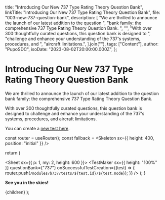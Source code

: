 
  title: "Introducing Our New 737 Type Rating Theory Question Bank",
  linkTitle: "Introducing Our New 737 Type Rating Theory Question Bank",
  file: "003-new-737-question-bank",
  description: [
    "We are thrilled to announce the launch of our latest addition to the question ",
    "bank family: the comprehensive 737 Type Rating Theory Question Bank. ",
    "",
    "With over 300 thoughtfully curated questions, this question bank is designed to ",
    "challenge and enhance your understanding of the 737's  systems, procedures, and ",
    "aircraft limitations.",
  ].join(""),
  tags: ["Content"],
  author: "PupoSDC",
  isoDate: "2023-08-02T20:00:00.000Z",
};

# Introducing Our New 737 Type Rating Theory Question Bank

We are thrilled to announce the launch of our latest addition to the question
bank family: the comprehensive 737 Type Rating Theory Question Bank.

With over 300 thoughtfully curated questions, this question bank is designed to
challenge and enhance your understanding of the 737's systems, procedures, and
aircraft limitations.

You can create a [new test here](/modules/b737/tests/create).

  const router = useRouter();
  const fallback = <Skeleton sx={{ height: 400, position: "initial" }} />

return (

<Sheet sx={{ p: 1, my: 2, height: 600 }}>
  <NoSsr fallback={fallback}>
    <Suspense fallback={fallback}>
      <TestMaker
        sx={{ height: "100%" }}
        questionBank={"737"}
        onSuccessfulTestCreation={(test) => {
          router.push(`/modules/b737/tests/${test.id}/${test.mode}`);
        }}
      />
    </Suspense>
  </NoSsr>
</Sheet>
); }

<InLocoTestMakeer />

**See you in the skies!**

  <BlogPageLayout meta={meta}>{children}</BlogPageLayout>
);
